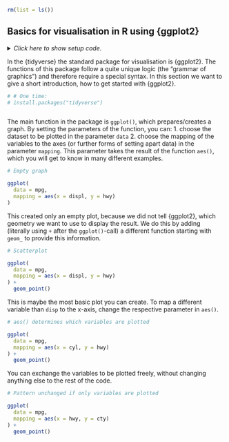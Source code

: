 ```r
rm(list = ls())
```


## Basics for visualisation in R using {ggplot2}

<details><summary>*Click here to show setup code.*</summary>
```r
### Basics for visualisation in R using {ggplot2}

```
```r
library(tidyverse)
```
</details>

In the {tidyverse} the standard package for visualisation is {ggplot2}.
The functions of this package follow a quite unique logic (the "grammar of graphics") and therefore require a special syntax.
In this section we want to give a short introduction, how to get started with {ggplot2}.

```r
# # One time:
# install.packages("tidyverse")
```
```r

```

The main function in the package is `ggplot()`, which prepares/creates a graph.
By setting the parameters of the function, you can:
1. choose the dataset to be plotted in the parameter `data`
2. choose the mapping of the variables to the axes (or further forms of setting apart data) in the parameter `mapping`. This parameter takes the result of the function `aes()`, which you will get to know in many different examples.

```r
# Empty graph
```
```r
ggplot(
  data = mpg,
  mapping = aes(x = displ, y = hwy)
)
```

This created only an empty plot, because we did not tell {ggplot2}, which geometry we want to use to display the result.
We do this by adding (literally using `+` after the `ggplot()`-call) a different function starting with `geom_` to provide this information.

```r
# Scatterplot
```
```r
ggplot(
  data = mpg,
  mapping = aes(x = displ, y = hwy)
) +
  geom_point()
```

This is maybe the most basic plot you can create.
To map a different variable than `disp` to the x-axis, change the respective parameter in `aes()`.

```r
# aes() determines which variables are plotted
```
```r
ggplot(
  data = mpg,
  mapping = aes(x = cyl, y = hwy)
) +
  geom_point()
```

You can exchange the variables to be plotted freely, without changing anything else to the rest of the code.

```r
# Pattern unchanged if only variables are plotted
```
```r
ggplot(
  data = mpg,
  mapping = aes(x = hwy, y = cty)
) +
  geom_point()
```
